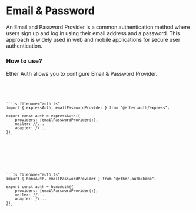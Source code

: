 
# Email & Password

An Email and Password Provider is a common authentication method where users sign up and log in using their email address and a password. This approach is widely used in web and mobile applications for secure user authentication.

### How to use?

Ether Auth allows you to configure Email & Password Provider.

<Code>
  <ExpressCode type="ExpressCode">
  
    ```ts filename="auth.ts"
    import { expressAuth, emailPasswordProvider } from "@ether-auth/express";

    export const auth = expressAuth({
        providers: [emailPasswordProvider()],
        mailer: //...
        adapter: //...
    })
    ```

  </ExpressCode>

  <HonoCode type="HonoCode">

    ```ts filename="auth.ts"
    import { honoAuth, emailPasswordProvider } from "@ether-auth/hono";

    export const auth = honoAuth({
        providers: [emailPasswordProvider()],
        mailer: //...
        adapter: //...
    })
    ```

  </HonoCode>
</Code>
